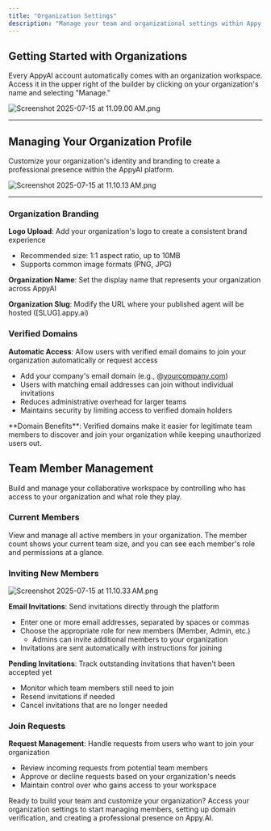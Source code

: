 ```yaml
---
title: "Organization Settings"
description: "Manage your team and organizational settings within Appy.AI. Whether you're working solo or building with others, your organization settings give you complete control over members, branding, and access for those who will build and monitor your agents."
---
```


## Getting Started with Organizations

Every AppyAI account automatically comes with an organization workspace. Access it in the upper right of the builder by clicking on your organization's name and selecting "Manage."

![Screenshot 2025-07-15 at 11.09.00 AM.png](/images/Screenshot2025-07-15at11.09.00AM.png)

---

## Managing Your Organization Profile

Customize your organization's identity and branding to create a professional presence within the AppyAI platform.

![Screenshot 2025-07-15 at 11.10.13 AM.png](/images/Screenshot2025-07-15at11.10.13AM.png)

---

### Organization Branding

**Logo Upload**: Add your organization's logo to create a consistent brand experience

- Recommended size: 1:1 aspect ratio, up to 10MB
- Supports common image formats (PNG, JPG)

**Organization Name**: Set the display name that represents your organization across AppyAI

**Organization Slug**: Modify the URL where your published agent will be hosted ([SLUG].appy.ai)

### Verified Domains

**Automatic Access**: Allow users with verified email domains to join your organization automatically or request access

- Add your company's email domain (e.g., @[yourcompany.com](http://yourcompany.com))
- Users with matching email addresses can join without individual invitations
- Reduces administrative overhead for larger teams
- Maintains security by limiting access to verified domain holders

<Tip>
  **Domain Benefits**: Verified domains make it easier for legitimate team members to discover and join your organization while keeping unauthorized users out.
</Tip>

## Team Member Management

Build and manage your collaborative workspace by controlling who has access to your organization and what role they play.

### Current Members

View and manage all active members in your organization. The member count shows your current team size, and you can see each member's role and permissions at a glance.

### Inviting New Members

![Screenshot 2025-07-15 at 11.10.33 AM.png](/images/Screenshot2025-07-15at11.10.33AM.png)

**Email Invitations**: Send invitations directly through the platform

- Enter one or more email addresses, separated by spaces or commas
- Choose the appropriate role for new members (Member, Admin, etc.)
  - Admins can invite additional members to your organization
- Invitations are sent automatically with instructions for joining

**Pending Invitations**: Track outstanding invitations that haven't been accepted yet

- Monitor which team members still need to join
- Resend invitations if needed
- Cancel invitations that are no longer needed

### Join Requests

**Request Management**: Handle requests from users who want to join your organization

- Review incoming requests from potential team members
- Approve or decline requests based on your organization's needs
- Maintain control over who gains access to your workspace

Ready to build your team and customize your organization? Access your organization settings to start managing members, setting up domain verification, and creating a professional presence on Appy.AI.
